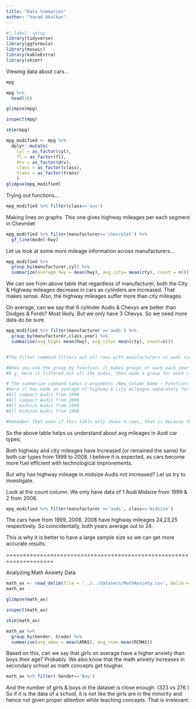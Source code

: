 ```yaml
---
title: "Data Summaries"
author: "Varad Akolkar"
---
```


```r
#| label: setup
library(tidyverse)
library(ggformula)
library(mosaic)
library(kableExtra)
library(skimr)
```

Viewing data about cars...

```r
mpg
```

```r
mpg %>% 
  head(10)
```

```r
glimpse(mpg)
```

```r
inspect(mpg)
```

```r
skim(mpg)
```

```r
mpg_modified <- mpg %>% 
  dplyr::mutate(
    cyl = as_factor(cyl),
    fl = as_factor(fl),
    drv = as_factor(drv),
    class = as_factor(class),
    trans = as_factor(trans)
    )
glimpse(mpg_modified)
```

Trying out functions...

```r
mpg_modified %>% filter(class=='suv') 
```

Making lines on graphs. This one gives highway mileages per each segment in Chevrolet

```r
mpg_modified %>% filter(manufacturer=='chevrolet') %>% 
  gf_line(model~hwy)
```

Let us look at some more mileage information across manufacturers...

```r
mpg_modified %>%
  group_by(manufacturer,cyl) %>%
  summarize(average_hwy = mean(hwy), avg_city= mean(cty), count = n())
```

We can see from above table that regardless of manufacturer, both the City & Highway mileages decrease in cars as cylinders are increased. That makes sense. Also, the highway mileages suffer more than city mileages.

On average, can we say that 6 cylinder Audis & Chevys are better than Dodges & Fords? Most likely. But we only have 3 Chevys. So we need more data do be sure.

```r
mpg_modified %>% filter(manufacturer =='audi') %>% 
  group_by(manufacturer,class,year) %>% 
  summarise(avg_high= mean(hwy), avg_city= mean(cty), count=n())


#The filter command filters out all rows with manufacturers as audi (common sense)

#When you use the group_by function, it makes groups of each each year for each class for each manufacturer.
#E.g. Here it filtered out all the audis, then made a group for each class of an audi (compact & midsize) and then further made a separate row for each year for both the classes.

# The summarize command takes 2 arguments (New_Column_Name ~ Function) 
#Here it has made an average of highway & city mileages separately for: 
#All compact Audis from 1999
#All compact Audis from 2008
#All midsize Audis from 1999
#All midsize Audis from 2008

#Remember that even if this table only shows 4 rows, that is because they were grouped by class & year. But there are still differences between cylinders, engine displacement, fuel type in the cars & actually there are a lot of Audi types.
```

So the above table helps us understand about avg mileages in Audi car types;

Both highway and city mileages have increased (or remained the same) for both car types from 1999 to 2008. I believe it is expected, as cars become more fuel efficient with technological improvements.

But why has highway mileage in midsize Audis not increased? Let us try to investigate.

Look at the count column. We only have data of 1 Audi Midsize from 1999 & 2 from 2008.

```r

mpg_modified %>% filter(manufacturer =='audi', class=='midsize')
```

The cars have from 1999, 2008, 2008 have highway mileages 24,23,25 respectively. So coincidentally, both years average out to 24.

This is why it is better to have a large sample size so we can get more accurate results.

====================================================================

Analyzing Math Anxiety Data

```r

math_ax <- read_delim(file = '../../datasets/MathAnxiety.csv', delim = ';')
math_ax
```

```r
glimpse(math_ax)
```

```r
inspect(math_ax)

```

```r
skim(math_ax)
```

```r
math_ax %>% 
  group_by(Gender, Grade) %>% 
  summarise(avg_amas = mean(AMAS), avg_rcm= mean(RCMAS))

```

Based on this, can we say that girls on average have a higher anxiety than boys their age? Probably. We also know that the math anxiety increases in secondary school as math concepts get tougher.

```r
math_ax %>% filter( Gender=='Boy')
```

And the number of girls & boys in the dataset is close enough. (323 vs 276 ) So if it is the data of a school, it is not like the girls are in the minority and hence not given proper attention while teaching concepts. That is irrelevant.
